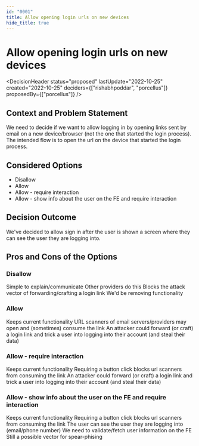 ```yaml
---
id: "0001"
title: Allow opening login urls on new devices
hide_title: true
---
```




# Allow opening login urls on new devices

<DecisionHeader status="proposed" lastUpdate="2022-10-25" created="2022-10-25" deciders={["rishabhpoddar", "porcellus"]} proposedBy={["porcellus"]} />

## Context and Problem Statement

We need to decide if we want to allow logging in by opening links sent by email on a new device/browser (not the one that started the login process).
The intended flow is to open the url on the device that started the login process.

## Considered Options

* Disallow
* Allow
* Allow - require interaction
* Allow - show info about the user on the FE and require interaction

## Decision Outcome

We've decided to allow sign in after the user is shown a screen where they can see the user they are logging into.

## Pros and Cons of the Options

### Disallow

<ArgumentPro> Simple to explain/communicate </ArgumentPro>
<ArgumentPro> Other providers do this </ArgumentPro>
<ArgumentPro> Blocks the attack vector of forwarding/crafting a login link </ArgumentPro>
<ArgumentCon> We'd be removing functionality </ArgumentCon>

### Allow

<ArgumentPro> Keeps current functionality </ArgumentPro>
<ArgumentCon> URL scanners of email servers/providers may open and (sometimes) consume the link </ArgumentCon>
<ArgumentCon> An attacker could forward (or craft) a login link and trick a user into logging into their account (and steal their data) </ArgumentCon>

### Allow - require interaction

<ArgumentPro> Keeps current functionality </ArgumentPro>
<ArgumentPro> Requiring a button click blocks url scanners from consuming the link </ArgumentPro>
<ArgumentCon> An attacker could forward (or craft) a login link and trick a user into logging into their account (and steal their data) </ArgumentCon>

### Allow - show info about the user on the FE and require interaction

<ArgumentPro> Keeps current functionality </ArgumentPro>
<ArgumentPro> Requiring a button click blocks url scanners from consuming the link </ArgumentPro>
<ArgumentPro> The user can see the user they are logging into (email/phone number) </ArgumentPro>
<ArgumentCon> We need to validate/fetch user information on the FE </ArgumentCon>
<ArgumentCon> Still a possible vector for spear-phising </ArgumentCon>
